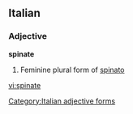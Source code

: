 ==Italian==

===Adjective===
'''spinate''' {{f}}

# Feminine plural form of [[spinato]]
[[Category:Italian adjective forms]]

[[vi:spinate]]